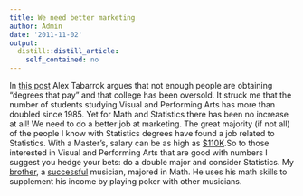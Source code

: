 ```yaml
---
title: We need better marketing
author: Admin
date: '2011-11-02'
output:
  distill::distill_article:
    self_contained: no
---
```


In <a href="http://marginalrevolution.com/marginalrevolution/2011/11/college-has-been-oversold.html" target="_blank">this post</a> Alex Tabarrok argues that not enough people are obtaining &#8220;degrees that pay&#8221; and that college has been oversold. It struck me that the number of students studying Visual and Performing Arts has more than doubled since 1985. Yet for Math and Statistics there has been no increase at all! We need to do a better job at marketing. The great majority (if not all) of the people I know with Statistics degrees have found a job related to Statistics. With a Master&#8217;s, salary can be as high as <a href="http://www.payscale.com/research/US/Degree=Master_of_Science_(MS),_Statistics/Salary" target="_blank">$110K</a>.So to those interested in Visual and Performing Arts that are good with numbers I suggest you hedge your bets: do a double major and consider Statistics. My <a href="https://www.facebook.com/group.php?gid=5049582229" target="_blank">brother</a>, a <a href="http://www.youtube.com/watch?v=yx_sPV04Img" target="_blank">successful</a> musician, majored in Math. He uses his math skills to supplement his income by playing poker with other musicians.
